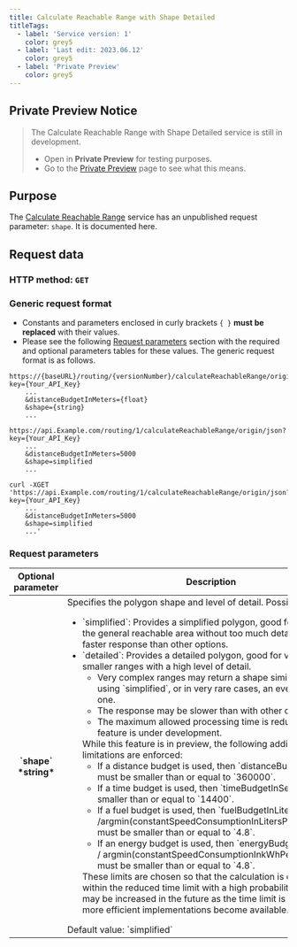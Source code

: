 ---
title: Calculate Reachable Range with Shape Detailed
titleTags:
  - label: 'Service version: 1'
    color: grey5
  - label: 'Last edit: 2023.06.12'
    color: grey5
  - label: 'Private Preview'
    color: grey5
---

## Private Preview Notice

<Blockquote type="announcement" hasIcon>

The Calculate Reachable Range with Shape Detailed service is still in development.
- Open in **Private Preview** for testing purposes.
- Go to the [Private Preview](https://developer.Example.com/private-preview) page to see what this means.

</Blockquote>

## Purpose

The [Calculate Reachable Range](/routing-api/documentation/routing/calculate-reachable-range) service has an unpublished request parameter: `shape`. It is documented here.

## Request data

### HTTP method: `GET`

### Generic request format

- Constants and parameters enclosed in curly brackets `{ }` **must be replaced** with their values.
- Please see the following <a href="#request-parameters">Request parameters</a> section with the required and optional parameters tables for these values. The generic request format is as follows.

```shell [type=get] [title=URL request format]
https://{baseURL}/routing/{versionNumber}/calculateReachableRange/origin/{contentType}?key={Your_API_Key}
    ...
    &distanceBudgetInMeters={float}
    &shape={string}
    ...
```

```shell [type=get] [title=URL request example]
https://api.Example.com/routing/1/calculateReachableRange/origin/json?key={Your_API_Key}
    ...
    &distanceBudgetInMeters=5000
    &shape=simplified
    ...
```

```shell [type=get] [title=curl command request example]
curl -XGET 'https://api.Example.com/routing/1/calculateReachableRange/origin/json?key={Your_API_Key}
    ...
    &distanceBudgetInMeters=5000
    &shape=simplified
    ...'
```

### Request parameters

<table style={{ overflowWrap: 'anywhere' }}>
  <thead>
    <tr>
      <th scope="col" style={{ fontSize: '1em', fontWeight: 'bold', width: '250px' }}>Optional parameter</th>
      <th scope="col" style={{ fontSize: '1em', fontWeight: 'bold' }}>Description</th>
    </tr>
  </thead>
  <tbody>
    <tr>
      <th>
        `shape`  
        *string*
      </th>
      <td>
        Specifies the polygon shape and level of detail.  
        Possible values:
        <ul>
          <li>
            `simplified`: Provides a simplified polygon, good for
            visualizing the general reachable area without too much detail. It may
            have a faster response than other options.
          </li>
          <li>
            `detailed`: Provides a detailed polygon, good for
            visualizing smaller ranges with a high level of detail.
            <ul>
              <li>
                Very complex ranges may return a shape similar to a call using
                `simplified`, or in very rare cases, an even less
                detailed one.
              </li>
              <li>The response may be slower than with other options.</li>
              <li>
                The maximum allowed processing time is reduced while the feature
                is under development.
              </li>
            </ul>
            While this feature is in preview, the following additional limitations
            are enforced:
            <ul>
              <li>
                If a distance budget is used, then
                `distanceBudgetInMeters` must be smaller than or
                equal to `360000`.
              </li>
              <li>
                If a time budget is used, then `timeBudgetInSec` must
                be smaller than or equal to `14400`.
              </li>
              <li>
                If a fuel budget is used, then
                `fuelBudgetInLiters * (1.0 /argmin(constantSpeedConsumptionInLitersPerHundredkm))` must be smaller than or equal to `4.8`.
              </li>
              <li>
                If an energy budget is used, then
                `energyBudgetInkWh * (1.0 / argmin(constantSpeedConsumptionInkWhPerHundredkm))` must be smaller than or equal to `4.8`.
              </li>
            </ul>
            These limits are chosen so that the calculation is completed within
            the reduced time limit with a high probability. The limits may be
            increased in the future as the time limit is increased or more
            efficient implementations become available.
          </li>
        </ul>
        Default value: `simplified`
      </td>
    </tr>
  </tbody>
</table>
